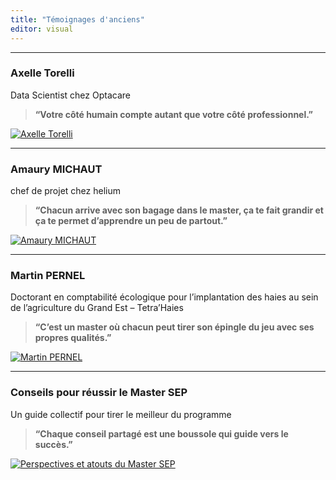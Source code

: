 ```yaml
---
title: "Témoignages d'anciens"
editor: visual
---
```


------------------------------------------------------------------------

### **Axelle Torelli**

[Data Scientist chez Optacare]{.poste}

> **“Votre côté humain compte autant que votre côté professionnel.”**

<a href="https://mediacenter.univ-reims.fr/videos/?video=MEDIA241127090313629"> <img src="Images/ance1.png" alt="Axelle Torelli" class="interview-image"/> </a>

------------------------------------------------------------------------

### **Amaury MICHAUT**

[chef de projet chez helium]{.poste}

> **“Chacun arrive avec son bagage dans le master, ça te fait grandir et ça te permet d’apprendre un peu de partout.”**

<a href="https://mediacenter.univ-reims.fr/videos/?video=MEDIA241127090110899"> <img src="Images/ance2.png" alt="Amaury MICHAUT" class="interview-image"/> </a>

------------------------------------------------------------------------

### **Martin PERNEL**

[Doctorant en comptabilité écologique pour l’implantation des haies au sein de l’agriculture du Grand Est – Tetra'Haies]{.poste}

> **“C’est un master où chacun peut tirer son épingle du jeu avec ses propres qualités.”**

<a href="https://mediacenter.univ-reims.fr/videos/?video=MEDIA241214221124935">
  <img src="Images/martin.png" alt="Martin PERNEL" class="interview-image"/>
</a>


------------------------------------------------------------------------

### **Conseils pour réussir le Master SEP**

[Un guide collectif pour tirer le meilleur du programme]{.poste}

> **“Chaque conseil partagé est une boussole qui guide vers le succès.”**

<a href="https://mediacenter.univ-reims.fr/videos/?video=MEDIA241209100712913">
  <img src="Images/conseil.png" alt="Perspectives et atouts du Master SEP" class="interview-image"/>
</a>
